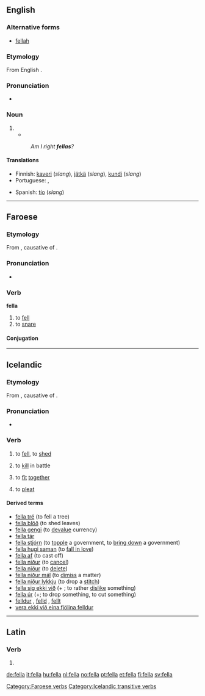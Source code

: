 ==English==

===Alternative forms===
* [[fellah#Etymology 2|fellah]]

===Etymology===
From English {{term|fellow}}.

===Pronunciation===
* {{rhymes|ɛlə}}

===Noun===
{{en-noun}}

# {{eye dialect of|fellow}}
#* {{quote-book|author=Donald Meichenbaum|chapter=Discussion|title=The Evolution of Psychotherapy: The Third Conference‎|page=90|editor=Jeffrey K. Zeig|year=1997|passage=By the third go-around, the essence of what I wrote was, "And the same to you, '''fella'''!" I am glad that our relationship has survived that exchange.}}
#: ''Am I right '''fellas'''?''

====Translations====
{{trans-top|fella}}
* Finnish: [[kaveri]] (''slang''), [[jätkä]] (''slang''), [[kundi]] (''slang'')
* Portuguese: {{t+|pt|cara|c}}, {{t+|pt|mano|m}}
{{trans-mid}}
* Spanish: [[tío]] (''slang'')
{{trans-bottom}}

----

==Faroese==

===Etymology===
From {{etyl|non|fo}} {{term|fella|lang=non}}, causative of {{term|falla||to fall|lang=non}}.

===Pronunciation===
* {{IPA|[ˈfɛdla]|lang=fo}}

===Verb===
'''fella'''

# to [[fell]]
# to [[snare]]

====Conjugation====
{{fo-conj-8|fe|l}}

[[Category:Faroese verbs]]

----

==Icelandic==

===Etymology===
From {{etyl|non|is}} {{term|fella|lang=non}}, causative of {{term|falla||to fall|lang=non}}.

===Pronunciation===
* {{IPA|[ˈfɛtla]|lang=is}}
*: {{rhymes|ɛtla|lang=is}}

===Verb===
{{is-verb-weak|felldi|fellt}}

# {{context|transitive|governs the accusative|lang=is}} to [[fell]], to [[shed]]
# {{context|transitive|governs the accusative|lang=is}} to [[kill]] in battle
# {{context|transitive|governs the accusative|lang=is}} to [[fit]] [[together]]
# {{context|transitive|governs the accusative|lang=is}} to [[pleat]]

====Derived terms====
* [[fella tré]] (to fell a tree)
* [[fella blöð]] (to shed leaves)
* [[fella gengi]] (to [[devalue]] currency)
* [[fella tár]]
* [[fella stjórn]] (to [[topple]] a government, to [[bring down]] a government)
* [[fella hugi saman]] (to [[fall in love]])
* [[fella af]] (to cast off)
* [[fella niður]] (to [[cancel]])
* [[fella niður]] (to [[delete]])
* [[fella niður mál]] (to [[dimiss]] a matter)
* [[fella niður lykkju]] (to drop a [[stitch]])
* [[fella sig ekki við]] (+ {{accusative}}; to rather [[dislike]] something)
* [[fella úr]] (+{{accusative}}; to drop something, to cut something)
* [[felldur]] {{m}}, [[felld]] {{f}}, [[fellt]] {{n}}
* [[vera ekki við eina fjölina felldur]]

[[Category:Icelandic transitive verbs]]

----

==Latin==

===Verb===
{{la-verb-form|fellā}}

# {{conjugation of|fello|fellō|1|s|pres|act|imp|lang=la}}

[[de:fella]]
[[it:fella]]
[[hu:fella]]
[[nl:fella]]
[[no:fella]]
[[pt:fella]]
[[et:fella]]
[[fi:fella]]
[[sv:fella]]